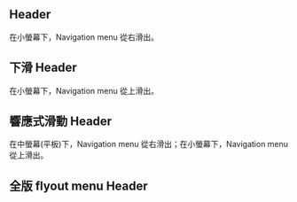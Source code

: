 
## Header

在小螢幕下，Navigation menu 從右滑出。

<ComponentDemo componentId="header" variantId="Header" height={350} />

## 下滑 Header

在小螢幕下，Navigation menu 從上滑出。

<ComponentDemo componentId="header" variantId="SlideDownHeader" height={350} />

## 響應式滑動 Header

在中螢幕(平板)下，Navigation menu 從右滑出；在小螢幕下，Navigation menu 從上滑出。

<ComponentDemo componentId="header" variantId="ResponsiveSlideHeader" height={350} />

## 全版 flyout menu Header

<ComponentDemo componentId="header" variantId="FullWidthNavigationHeader" height={350} />